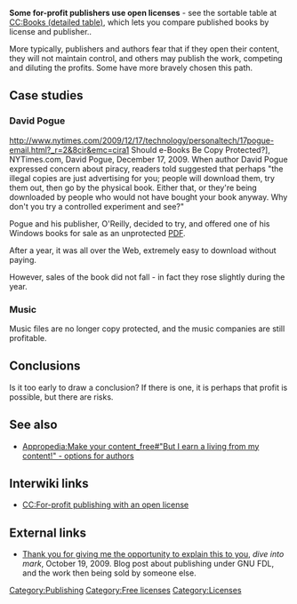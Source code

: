 '''Some for-profit publishers use open licenses''' - see the sortable table at [[CC:Books (detailed table)]], which lets you compare published books by license and publisher..

More typically, publishers and authors fear that if they open their content, they will not maintain control, and others may publish the work, competing and diluting the profits. Some have more bravely chosen this path. 

==Case studies==

=== David Pogue ===

http://www.nytimes.com/2009/12/17/technology/personaltech/17pogue-email.html?_r=2&8cir&emc=cira1 Should e-Books Be Copy Protected?], NYTimes.com, David Pogue, December 17, 2009.
When author David Pogue expressed concern about piracy, readers told suggested that perhaps "the illegal copies are just advertising for you; people will download them, try them out, then go by the physical book. Either that, or they're being downloaded by people who would not have bought your book anyway. Why don't you try a controlled experiment and see?"

Pogue and his publisher, O'Reilly, decided to try, and offered one of his Windows books for sale as an unprotected [[PDF]].

After a year, it was all over the Web, extremely easy to download without paying.

However, sales of the book did not fall - in fact they rose slightly during the year.

=== Music ===

Music files are no longer copy protected, and the music companies are still profitable.{{expand}}

== Conclusions ==

Is it too early to draw a conclusion? If there is one, it is perhaps that profit is possible, but there are risks.

== See also ==

* [[Appropedia:Make your content_free#"But I earn a living from my content!" - options for authors]]

== Interwiki links ==

* [[CC:For-profit publishing with an open license]]

== External links ==

* [http://diveintomark.org/archives/2009/10/19/the-point Thank you for giving me the opportunity to explain this to you], ''dive into mark'', October 19, 2009. Blog post about publishing under GNU FDL, and the work then being sold by someone else.


[[Category:Publishing]]
[[Category:Free licenses]]
[[Category:Licenses]]